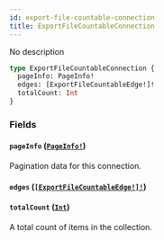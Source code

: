 ```yaml
---
id: export-file-countable-connection
title: ExportFileCountableConnection
---
```


No description

```graphql
type ExportFileCountableConnection {
  pageInfo: PageInfo!
  edges: [ExportFileCountableEdge!]!
  totalCount: Int
}
```

### Fields

#### `pageInfo` ([`PageInfo!`](/developer/api-reference/objects/page-info))

Pagination data for this connection.

#### `edges` ([`[ExportFileCountableEdge!]!`](/developer/api-reference/objects/export-file-countable-edge))

#### `totalCount` ([`Int`](/developer/api-reference/scalars/int))

A total count of items in the collection.
